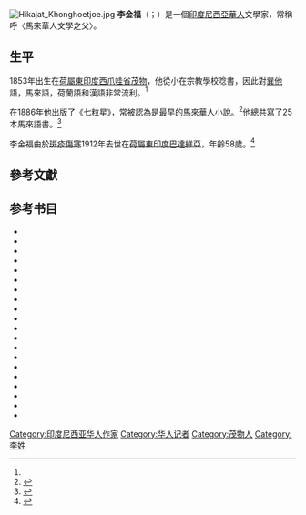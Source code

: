 {{Expand English|Lie Kim Hok}}
{{Infobox person
| name                      = 李金福<br>Lie Kim Hok
| image                     = Lie Kim Hok infobox.JPG
| image_size                = 
| alt                       = 
| caption                   = 李金福，大約1900年
| birth_name                = 
| birth_date                = {{Birth date|1853|11|1}}
| birth_place               = {{flag|荷屬東印度}}[[西爪哇省|西爪哇省]][[茂物|茂物]]
| death_date                = {{Death date and age|1912|5|6|1853|11|1}}
| death_place               = {{flag|荷屬東印度}}[[雅加達|巴達維亞]]
| death_cause               = [[斑疹傷寒|斑疹傷寒]]
| ethnicity                 = [[印度尼西亞華人|印度尼西亞華人]]
| occupation                = 文學家，記者
| years_active              = 1870年代—1912年
| notable_works             = {{plainlist|
*''Sair Tjerita Siti Akbari''
*''Malajoe Batawi''
*''Tjhit Liap Seng''
}}
| style                     = 現實主義文學
| children                  = 4
}}
[[File:Hikajat_Khonghoetjoe.jpg|thumb]]
'''李金福'''（{{lang-nan|Lie Kim Hok}}；{{bd|1853年||1912年}}）是一個[[印度尼西亞華人|印度尼西亞華人]]文學家，常稱呼〈馬來華人文學之父〉。

==生平==
1853年出生在[[荷屬東印度|荷屬東印度]][[西爪哇省|西爪哇省]][[茂物|茂物]]，他從小在宗教學校唸書，因此對[[巽他語|巽他語]]，[[馬來語|馬來語]]，[[荷蘭語|荷蘭語]]和[[漢語|漢語]]非常流利。<ref name=tio/>

在1886年他出版了《[[七粒星|七粒星]]》，常被認為是最早的馬來華人小說。<ref>{{cite journal
 |last=Salmon
 |first=Claudine
 |trans_title=李金福的現代馬來語小說《七粒星》之起源
 |language=fr
 |pages=125–156
 |journal=Archipel
 |volume=48
 |issue=48
 |doi=10.3406/arch.1994.3006
 |url=http://www.persee.fr/web/revues/home/prescript/article/arch_0044-8613_1994_num_48_1_3006
 |year=1994
 |ref=harv
 |title=Aux origines du roman malais moderne: Tjhit Liap Seng ou les "Pléiades" de Lie Kim Hok (1886-87)
 |access-date=2013-10-06
 |archive-date=2015-09-24
 |archive-url=https://web.archive.org/web/20150924172624/http://www.persee.fr/web/revues/home/prescript/article/arch_0044-8613_1994_num_48_1_3006
 |dead-url=no
 }}</ref>他總共寫了25本馬來語書。<ref name=tio>{{cite book
 |last=Tio
 |first= Ie Soei
 |title=Lie Kimhok 1853–1912
 |language=id
 |publisher=Good Luck
 |location=Bandung
 |ref=harv
 |year=1958
 |oclc= 1069407
}}</ref>

李金福由於[[斑疹傷寒|斑疹傷寒]]1912年去世在[[荷屬東印度|荷屬東印度]][[雅加達|巴達維亞]]，年齡58歲。<ref>{{Cite book
 |url=http://books.google.ca/books?id=lEGrOWWEvswC
 |title=Tokoh-tokoh Etnis Tionghoa di Indonesia
 |trans_title=印度尼西亞著名華人人物
 |language=id
 |publisher=Gramedia
 |location=Jakarta
 |isbn=978-979-9101-25-9
 |last1=Setyautama
 |ref=harv
 |first1=Sam
 |last2=Mihardja
 |first2=Suma
 |year=2008
 |access-date=2013-10-06
 |archive-date=2018-12-15
 |archive-url=https://web.archive.org/web/20181215122315/https://books.google.ca/books?id=lEGrOWWEvswC
 |dead-url=no
 }}</ref>

==參考文獻==
{{reflist}}

==参考书目==
{{refbegin|2}}
*{{cite book |url=http://books.google.ca/books?id=BwzCiu6DVWgC |title=The Vernacular Press and the Emergence of Modern Indonesian Consciousness (1855–1913) |isbn=978-0-87727-716-3 |author1=Adam |publisher=Cornell University Press |location=Ithaca |ref=harv |series=Studies on Southeast Asia |volume=17 |first1=Ahmat |year=1995 |access-date=2013-11-01 |archive-date=2013-10-16 |archive-url=https://web.archive.org/web/20131016082806/http://books.google.ca/books?id=BwzCiu6DVWgC |dead-url=no }}
*{{cite thesis |url=http://sunzi.lib.hku.hk/ER/detail/hkul/3516232 |type=Ph.D. thesis |first=J. Francisco B. |last=Benitez |title=''Awit'' and ''Syair'': Alternative Subjectivities and Multiple Modernities in Nineteenth Century Insular Southeast Asia |publisher=University of Wisconsin |location=Madison |year=2004 |ref=harv |access-date=2013-11-01 |archive-date=2017-10-21 |archive-url=https://web.archive.org/web/20171021081230/http://sunzi.lib.hku.hk/ER/detail/hkul/3516232 |dead-url=no }}{{subscription required}}
*{{cite newspaper |title=Cinema: Siti Akbari |newspaper=Bataviaasch Nieuwsblad |location=Batavia |date=1940-05-01 |url=http://kranten.kb.nl/view/article/id/ddd%3A011123090%3Ampeg21%3Ap003%3Aa0057 |ref={{sfnRef|Bataviaasch Nieuwsblad 1940, Cinema: Siti Akbari}} |publisher=Kolff & Co. |accessdate=2013-11-01 |archive-date=2013-12-02 |archive-url=https://web.archive.org/web/20131202183352/http://kranten.kb.nl/view/article/id/ddd%3A011123090%3Ampeg21%3Ap003%3Aa0057 |dead-url=yes }}
*{{cite book |url=http://books.google.co.id/books?id=qQtV9jHfzD0C |title=Routledge Handbook of the Chinese Diaspora |isbn=978-0-415-60056-9 |editor1-last=Tan |editor1-first=Chee-Beng |chapter=Diaspora and Hybridity: Peranakan Chinese Culture in Indonesia |location=New York |publisher=Routledge |last=Coppel |first=Charles |ref=harv |year=2013 |access-date=2013-11-01 |archive-date=2013-11-05 |archive-url=https://web.archive.org/web/20131105013230/http://books.google.co.id/books?id=qQtV9jHfzD0C |dead-url=no }}
* {{cite book  | last = Jedamski  | first = Doris  | editor1-last = Foulcher  | editor1-first = Keith  | editor2-last = Day  | editor2-first = Tony  | year = 2002  | title = Clearing a Space: Postcolonial Readings of Modern Indonesian Literature  | chapter = Popular Literature and Post-Colonial Subjectivities  | pages = 19–48  | publisher = KITLV Press  | location = Leiden  | isbn = 978-90-6718-189-1  | url = http://books.google.com/?id=WV2YT6OuTmsC  | ref = harv  }}
*{{cite journal |last=Koster |first=G. |title=Making it new in 1884; Lie Kim Hok's ''Syair Siti Akbari'' |journal=Bijdragen tot de Taal-, Land- en Volkenkunde |volume=154 |issue=1 |year=1998 |ref=harv |url=http://kitlv.library.uu.nl/index.php/btlv/article/viewFile/3207/3968 |pages=95–115 |doi=10.1163/22134379-90003906 }}{{Dead link|date=2018年9月 |bot=InternetArchiveBot |fix-attempted=yes }}
*{{cite book |last=Lie |first=Kim Hok |chapter=Kitab Edja |pages=59–88 |title=Kesastraan Melayu Tionghoa dan Kebangsaan Indonesia
 |trans_title=Chinese Malay Literature and the Indonesian Nation |volume=1 |isbn=978-979-9023-37-7 |publisher=Kepustakaan Populer Gramedia
 |location=Jakarta |year=2000 |editor1-first=Marcus |editor1-last=A.S. |editor2-first=Pax |editor2-last=Benedanto |ref=harv}}
*{{cite book |title=Antologi Drama Indonesia 1895–1930 |trans_title=Anthology of Indonesian Dramas 1895–1930 |editor1-last=Lontar Foundation
 |publisher=Lontar Foundation
 |year=2006
 |location=Jakarta
 |isbn=978-979-99858-2-8
 |ref=harv
}}
*{{cite book
 |url=http://books.google.co.id/books?id=wsWX4TTfFAEC
 |last=Mahdi
 |first=Waruno
 |chapter=The Beginnings and Reorganization of the Commissie voor de Volkslectuur (1908-1920)
 |title=Insular Southeast Asia: Linguistic and Cultural Studies in Honour of Bernd Nothofer
 |editor1-last=Schulze
 |editor1-first=Fritz
 |editor2-last=Warnk
 |editor2-first=Holger
 |publisher=Harrassowitz
 |year=2006
 |location=Wiesbaden
 |isbn=978-3-447-05477-5
 |ref=harv
 |access-date=2013-11-01
 |archive-date=2013-11-05
 |archive-url=https://web.archive.org/web/20131105013214/http://books.google.co.id/books?id=wsWX4TTfFAEC
 |dead-url=no
 }}
*{{Cite book
 |title=Sastera Indonesia-Tionghoa
 |trans_title=Indonesian-Chinese Literature
 |oclc=3094508
 |ref=harv
 |publisher=Gunung Agung
 |location=Jakarta
 |author1=Nio
 |first1=Joe Lan
 |year=1962
}}
*{{cite journal
 |last         = Salam
 |first        = Aprinus
 |title        = Posisi Fiksi Populer di Indonesia
 |trans_title  = Position of Popular Fiction in Indonesia
 |language     = Id
 |journal      = Humaniora
 |volume       = XIV
 |issue        = 2
 |year         = 2002
 |ref          = harv
 |url          = http://culture.ugm.ac.id/main/wp-content/uploads/2013/04/Posisi_fiksi_populer_Di_indonesia.pdf
 |pages        = 201–210
 |author       = 
 |access-date  = 2013-11-01
 |archive-url  = https://web.archive.org/web/20130531044248/http://culture.ugm.ac.id/main/wp-content/uploads/2013/04/Posisi_fiksi_populer_Di_indonesia.pdf
 |archive-date = 2013-05-31
 |dead-url     = yes
}}
*{{cite journal
 |last=Salmon
 |first=Claudine
 |trans_title=On the Origins of Chinese Malay Literature: A Promotional ''Sjair'' from 1886
 |language=fr
 |pages=155–186
 |journal=Archipel
 |volume=8
 |issue=8
 |doi=10.3406/arch.1974.1193
 |url=http://www.persee.fr/web/revues/home/prescript/article/arch_0044-8613_1974_num_8_1_1193
 |year=1974
 |ref=harv
 |title=Aux origines de la littérature sino-malaise : Un sjair publicitaire de 1886
 |access-date=2013-11-01
 |archive-date=2015-09-24
 |archive-url=https://web.archive.org/web/20150924172519/http://www.persee.fr/web/revues/home/prescript/article/arch_0044-8613_1974_num_8_1_1193
 |dead-url=no
 }}
*{{cite news |title=Teringat akan Lie |trans_title=Remembering Lie |work=Kompas |first=Kasijanto |last=Sastrodinomo |date=2009-10-16 |page=15 |ref={{sfnRef|Sastrodinomo 2009, Teringat akan Lie}}}}
* {{cite book | title = Tionghoa dalam Pusaran Politik | trans_title = Indonesia's Chinese Community under Political Turmoil | last1 = Setiono | first1 = Benny G. | year = 2008 | publisher = TransMedia Pustaka| location = Jakarta| isbn = 978-979-96887-4-3| ref = harv}}
* {{cite web | title = Siti Akbari | url = http://filmindonesia.or.id/movie/title/lf-s010-39-092079_siti-akbari | work = filmindonesia.or.id | publisher = Konfiden Foundation | location = Jakarta | accessdate = 2012-07-24 | archiveurl = https://www.webcitation.org/69ORNyFQG?url=http://filmindonesia.or.id/movie/title/lf-s010-39-092079_siti-akbari | archivedate = 2012-07-24 | ref = {{sfnRef|Filmindonesia.or.id, Siti Akbari}} | dead-url = no }}
*{{cite book |last=Sumardjo |first=Jakob |title=Kesusastraan Melayu Rendah |trans_title=Low Malay Literature |publisher=Galang Press |location=Yogyakarta |ref=harv |year=2004 |isbn=978-979-3627-16-8}}
*{{cite book |url=http://books.google.ca/books?id=n3J00OFuTpEC |title=Prominent Indonesian Chinese: Biographical Sketches |isbn=978-981-3055-04-9 |last1=Suryadinata |first1=Leo |ref=harv |publisher=Institute of Southeast Asian Studies |location=Singapore |year=1995 |access-date=2013-11-01 |archive-date=2018-04-08 |archive-url=https://web.archive.org/web/20180408073354/https://books.google.ca/books?id=n3J00OFuTpEC |dead-url=no }}
* {{cite book | last = Tan | first = Mely G. | year = 2008 | title = Etnis Tionghoa di Indonesia: Kumpulan Tulisan | trans_title = Ethnic Chinese in Indonesia: A Collection of Writings | publisher = Yayasan Obor Indonesia | location = Jakarta | isbn = 978-979-461-689-5 | ref = harv}}
*{{cite news |title=(untitled) |location=Batavia |work=De Indische Courant |publisher=Mij tot Expl. van Dagbladen |date=1928-10-19 |url=http://kranten.kb.nl/view/paper/id/ddd%3A010221317%3Ampeg21%3Ap004%3Aa0051 |ref={{sfnRef|De Indische Courant 1928, Untitled}} |accessdate=2016-01-16 |archive-date=2013-11-04 |archive-url=https://web.archive.org/web/20131104212407/http://kranten.kb.nl/view/paper/id/ddd%3A010221317%3Ampeg21%3Ap004%3Aa0051 |dead-url=no }}
*{{cite journal |last=Zaini-Lajoubert |first=Monique |trans_title=Syair Cerita Siti Akbari by Lie Kim Hok (1884), or an Adaptation of Syair Abdul Muluk (1846) |pages=103–124 |journal=Archipel |volume=48 |issue=48 |doi=10.3406/arch.1994.3005 |url=http://www.persee.fr/web/revues/home/prescript/article/arch_0044-8613_1994_num_48_1_3005 |year=1994 |ref=harv |title=Le Syair Cerita Siti Akbari de Lie Kim Hok (1884) ou un avatar du Syair Abdul Muluk (1846) |access-date=2013-11-01 |archive-date=2015-09-24 |archive-url=https://web.archive.org/web/20150924172622/http://www.persee.fr/web/revues/home/prescript/article/arch_0044-8613_1994_num_48_1_3005 |dead-url=no }}
{{refend}}

{{Authority control}}
{{DEFAULTSORT:L}}
[[Category:印度尼西亚华人作家|Category:印度尼西亚华人作家]]
[[Category:华人记者|Category:华人记者]]
[[Category:茂物人|Category:茂物人]]
[[Category:李姓|Category:李姓]]